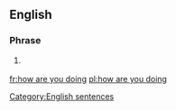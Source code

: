 ==English==

===Phrase===
{{head|en|phrase|head=[[how]] [[are]] [[you]] [[doing]]}}

# {{context|informal|lang=en}} {{alternative form of|how do you do}}

[[Category:English sentences]]

[[fr:how are you doing]]
[[pl:how are you doing]]